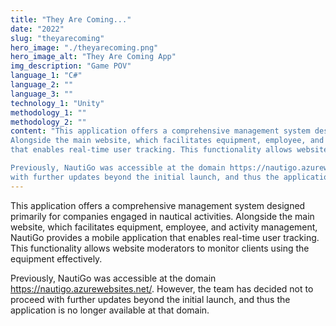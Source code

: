 ```yaml
---
title: "They Are Coming..."
date: "2022"
slug: "theyarecoming"
hero_image: "./theyarecoming.png"
hero_image_alt: "They Are Coming App"
img_description: "Game POV"
language_1: "C#"
language_2: ""
language_3: ""
technology_1: "Unity"
methodology_1: ""
methodology_2: ""
content: "This application offers a comprehensive management system designed primarily for companies engaged in nautical activities. 
Alongside the main website, which facilitates equipment, employee, and activity management, NautiGo provides a mobile application 
that enables real-time user tracking. This functionality allows website moderators to monitor clients using the equipment effectively.

Previously, NautiGo was accessible at the domain https://nautigo.azurewebsites.net/. However, the team has decided not to proceed 
with further updates beyond the initial launch, and thus the application is no longer available at that domain."
---
```


This application offers a comprehensive management system designed primarily for companies engaged in nautical activities. 
Alongside the main website, which facilitates equipment, employee, and activity management, NautiGo provides a mobile application 
that enables real-time user tracking. This functionality allows website moderators to monitor clients using the equipment effectively.

Previously, NautiGo was accessible at the domain https://nautigo.azurewebsites.net/. However, the team has decided not to proceed 
with further updates beyond the initial launch, and thus the application is no longer available at that domain.